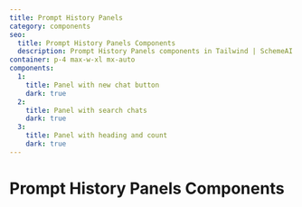```yaml
---
title: Prompt History Panels
category: components
seo:
  title: Prompt History Panels Components
  description: Prompt History Panels components in Tailwind | SchemeAI
container: p-4 max-w-xl mx-auto
components:
  1:
    title: Panel with new chat button
    dark: true
  2:
    title: Panel with search chats
    dark: true
  3:
    title: Panel with heading and count
    dark: true
---
```


# Prompt History Panels Components

<ComponentsList
  componentsData={componentsData}
  componentContainer={componentContainer}
/>

